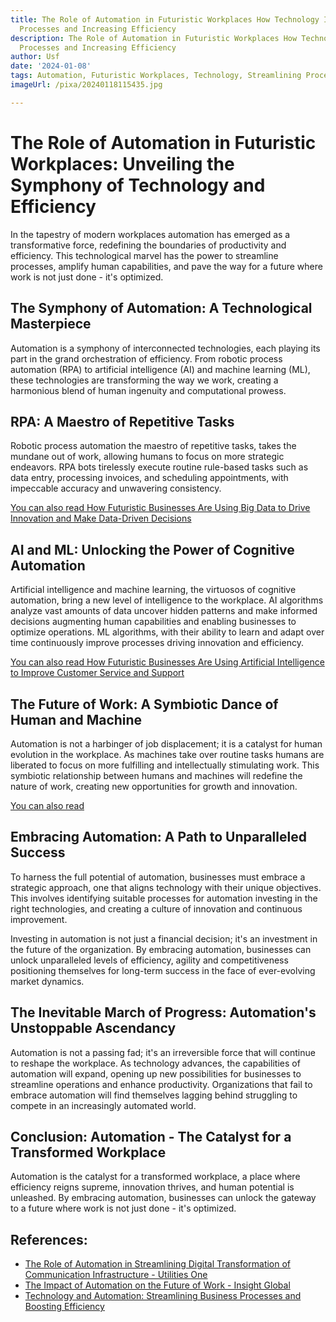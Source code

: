 ```yaml
---
title: The Role of Automation in Futuristic Workplaces How Technology Is Streamlining
  Processes and Increasing Efficiency
description: The Role of Automation in Futuristic Workplaces How Technology Is Streamlining
  Processes and Increasing Efficiency
author: Usf
date: '2024-01-08'
tags: Automation, Futuristic Workplaces, Technology, Streamlining Processes, Efficiency
imageUrl: /pixa/20240118115435.jpg

---
```

# The Role of Automation in Futuristic Workplaces: Unveiling the Symphony of Technology and Efficiency

In the  tapestry of modern workplaces  automation has emerged as a transformative force, redefining the boundaries of productivity and efficiency. This technological marvel has the power to streamline processes, amplify human  capabilities,  and  pave the way for a future where work  is not just done - it's optimized.

## The Symphony of Automation: A Technological  Masterpiece

Automation is a symphony of interconnected technologies,  each playing  its part in the grand orchestration of efficiency. From robotic process automation (RPA) to artificial intelligence  (AI) and machine learning (ML), these technologies are transforming the way we work, creating a harmonious  blend of human ingenuity and computational prowess.

## RPA: A Maestro of Repetitive Tasks

Robotic  process automation the maestro of  repetitive tasks, takes the mundane out of work, allowing humans to focus on more strategic endeavors. RPA bots tirelessly execute routine rule-based tasks such as  data entry, processing invoices, and scheduling appointments, with impeccable accuracy and unwavering consistency.

[You can also read How  Futuristic Businesses Are Using Big Data  to Drive Innovation and Make Data-Driven Decisions](How%20Futuristic%20Businesses%20Are%20Using%20Big%20Data%20to%20Drive%20Innovation%20and%20Make%20Data-Driven%20Decisions)


## AI and  ML: Unlocking the Power of Cognitive Automation

Artificial  intelligence and machine learning, the virtuosos of cognitive automation, bring a new level of intelligence to the workplace. AI algorithms analyze vast amounts of data uncover hidden patterns and make informed decisions augmenting human capabilities and enabling  businesses to optimize operations. ML algorithms, with their ability to learn and  adapt  over time continuously improve  processes driving innovation and efficiency.

[You  can also read  How  Futuristic Businesses Are Using Artificial Intelligence to  Improve Customer Service and Support](How%20Futuristic%20Businesses%20Are%20Using%20Artificial%20Intelligence%20to%20Improve%20Customer%20Service%20and%20Support)


## The  Future of Work: A Symbiotic Dance of Human and Machine

Automation is not a harbinger of job displacement; it is  a catalyst for human evolution in  the workplace. As  machines take over routine tasks humans are liberated to focus on more fulfilling and intellectually stimulating work.  This symbiotic relationship between humans and machines will redefine the nature of work, creating new opportunities for growth and innovation.

[You can also read ]()


## Embracing Automation: A  Path to Unparalleled Success

To harness the full potential of automation, businesses must embrace a  strategic approach, one that aligns technology with their  unique objectives. This involves identifying suitable processes for  automation investing in  the right technologies, and  creating a culture of innovation and  continuous improvement.

Investing in  automation is not just  a financial decision; it's an investment in the future of the organization. By embracing automation, businesses  can unlock unparalleled levels of efficiency, agility and competitiveness positioning themselves for long-term  success in  the face of ever-evolving market dynamics.

## The  Inevitable March of  Progress: Automation's Unstoppable Ascendancy

Automation is not a passing fad; it's an  irreversible force that will continue to reshape the workplace. As technology advances, the capabilities of automation will expand, opening up new possibilities for businesses to streamline operations and enhance productivity. Organizations that fail to embrace automation will  find themselves  lagging behind struggling to compete in an  increasingly automated world.

##  Conclusion: Automation - The Catalyst for a Transformed  Workplace

Automation is the catalyst for a transformed workplace, a place  where efficiency reigns supreme, innovation thrives, and human potential is unleashed. By embracing automation, businesses can unlock the gateway to a future where  work is not just done - it's optimized.

## References:
- [The Role of Automation in Streamlining Digital Transformation of Communication Infrastructure - Utilities One](https://utilitiesone.com/the-role-of-automation-in-streamlining-digital-transformation-of-communication-infrastructure)
- [The Impact of Automation on the Future of Work - Insight Global](https://insightglobal.com/blog/automation-and-the-future-of-work/)
- [Technology and Automation: Streamlining Business Processes and Boosting Efficiency](https://www.linkedin.com/pulse/technology-automation-streamlining-business-processes-mary-wangu)
